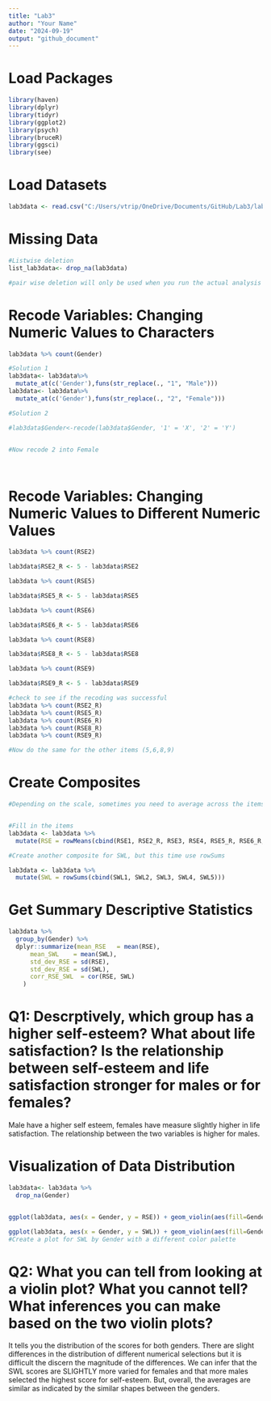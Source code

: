 ---
title: "Lab3"
author: "Your Name"
date: "2024-09-19"
output: "github_document"
---

# Load Packages
```{r}
library(haven)
library(dplyr)
library(tidyr)
library(ggplot2)
library(psych)
library(bruceR)
library(ggsci)
library(see)

```

# Load Datasets
```{r}

lab3data <- read.csv("C:/Users/vtrip/OneDrive/Documents/GitHub/Lab3/lab3data.csv")

```


# Missing Data
```{r}

#Listwise deletion
list_lab3data<- drop_na(lab3data)

#pair wise deletion will only be used when you run the actual analysis using "na.rm = TRUE"

```

# Recode Variables: Changing Numeric Values to Characters
```{r}

lab3data %>% count(Gender)

#Solution 1
lab3data<- lab3data%>%
  mutate_at(c('Gender'),funs(str_replace(., "1", "Male")))
lab3data<- lab3data%>%
  mutate_at(c('Gender'),funs(str_replace(., "2", "Female")))

#Solution 2

#lab3data$Gender<-recode(lab3data$Gender, '1' = 'X', '2' = 'Y')


#Now recode 2 into Female




```

# Recode Variables: Changing Numeric Values to Different Numeric Values
```{r}

lab3data %>% count(RSE2)

lab3data$RSE2_R <- 5 - lab3data$RSE2

lab3data %>% count(RSE5)

lab3data$RSE5_R <- 5 - lab3data$RSE5

lab3data %>% count(RSE6)

lab3data$RSE6_R <- 5 - lab3data$RSE6

lab3data %>% count(RSE8)

lab3data$RSE8_R <- 5 - lab3data$RSE8

lab3data %>% count(RSE9)

lab3data$RSE9_R <- 5 - lab3data$RSE9

#check to see if the recoding was successful
lab3data %>% count(RSE2_R)
lab3data %>% count(RSE5_R)
lab3data %>% count(RSE6_R)
lab3data %>% count(RSE8_R)
lab3data %>% count(RSE9_R)

#Now do the same for the other items (5,6,8,9)


```


# Create Composites
```{r}

#Depending on the scale, sometimes you need to average across the items, other times you might need to sum 


#Fill in the items
lab3data <- lab3data %>%
  mutate(RSE = rowMeans(cbind(RSE1, RSE2_R, RSE3, RSE4, RSE5_R, RSE6_R, RSE7, RSE8_R, RSE9_R, RSE10)))

#Create another composite for SWL, but this time use rowSums

lab3data <- lab3data %>%
  mutate(SWL = rowSums(cbind(SWL1, SWL2, SWL3, SWL4, SWL5)))
```


# Get Summary Descriptive Statistics
```{r}
lab3data %>% 
  group_by(Gender) %>%
  dplyr::summarize(mean_RSE   = mean(RSE),
      mean_SWL    = mean(SWL),
      std_dev_RSE = sd(RSE),
      std_dev_RSE = sd(SWL),
      corr_RSE_SWL  = cor(RSE, SWL)
    )


```

# Q1: Descrptively, which group has a higher self-esteem? What about life satisfaction? Is the relationship between self-esteem and life satisfaction stronger for males or for females? 
Male have a higher self esteem, females have measure slightly higher in life satisfaction. The relationship between the two variables is higher for males. 



# Visualization of Data Distribution
```{r}

lab3data<- lab3data %>%
  drop_na(Gender)


ggplot(lab3data, aes(x = Gender, y = RSE)) + geom_violin(aes(fill=Gender)) + scale_fill_futurama() + theme_modern()

ggplot(lab3data, aes(x = Gender, y = SWL)) + geom_violin(aes(fill=Gender)) + scale_fill_simpsons() + theme_modern()
#Create a plot for SWL by Gender with a different color palette

```

# Q2: What you can tell from looking at a violin plot? What you cannot tell? What inferences you can make based on the two violin plots? 
It tells you the distribution of the scores for both genders. There are slight differences in the distribution of different numerical selections but it is difficult the discern the magnitude of the differences. We can infer that the SWL scores are SLIGHTLY more varied for females and that more males selected the highest score for self-esteem. But, overall, the averages are similar as indicated by the similar shapes between the genders.  
